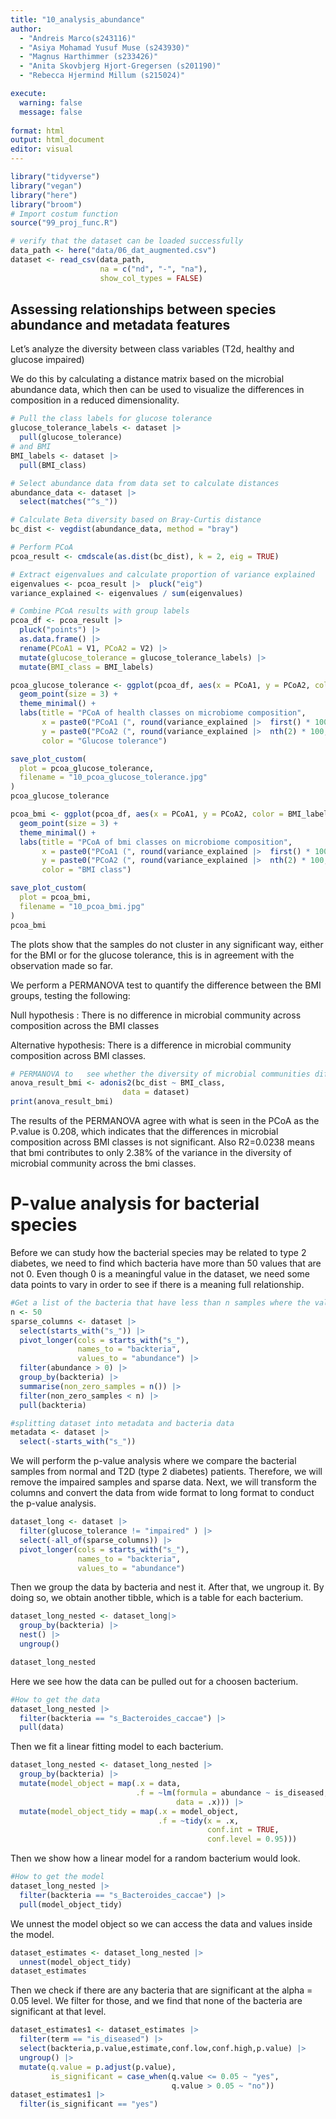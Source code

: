 ```yaml
---
title: "10_analysis_abundance"
author: 
  - "Andreis Marco(s243116)" 
  - "Asiya Mohamad Yusuf Muse (s243930)"
  - "Magnus Harthimmer (s233426)"  
  - "Anita Skovbjerg Hjort-Gregersen (s201190)"
  - "Rebecca Hjermind Millum (s215024)"

execute:
  warning: false
  message: false
 
format: html
output: html_document
editor: visual
---
```


```r
library("tidyverse")
library("vegan")
library("here")
library("broom")
# Import costum function
source("99_proj_func.R")
```

```r
# verify that the dataset can be loaded successfully
data_path <- here("data/06_dat_augmented.csv")
dataset <- read_csv(data_path,
                    na = c("nd", "-", "na"),
                    show_col_types = FALSE)
```

## Assessing relationships between species abundance and metadata features

Let's analyze the diversity between class variables (T2d, healthy and glucose impaired)

We do this by calculating a distance matrix based on the microbial abundance data, which then can be used to visualize the differences in composition in a reduced dimensionality.

```r
# Pull the class labels for glucose tolerance
glucose_tolerance_labels <- dataset |> 
  pull(glucose_tolerance)
# and BMI
BMI_labels <- dataset |> 
  pull(BMI_class)

# Select abundance data from data set to calculate distances
abundance_data <- dataset |> 
  select(matches("^s_"))

# Calculate Beta diversity based on Bray-Curtis distance
bc_dist <- vegdist(abundance_data, method = "bray")

# Perform PCoA
pcoa_result <- cmdscale(as.dist(bc_dist), k = 2, eig = TRUE)

# Extract eigenvalues and calculate proportion of variance explained
eigenvalues <- pcoa_result |>  pluck("eig")
variance_explained <- eigenvalues / sum(eigenvalues)

# Combine PCoA results with group labels 
pcoa_df <- pcoa_result |> 
  pluck("points") |> 
  as.data.frame() |>  
  rename(PCoA1 = V1, PCoA2 = V2) |> 
  mutate(glucose_tolerance = glucose_tolerance_labels) |> 
  mutate(BMI_class = BMI_labels)
```

```r
pcoa_glucose_tolerance <- ggplot(pcoa_df, aes(x = PCoA1, y = PCoA2, color = glucose_tolerance_labels)) +
  geom_point(size = 3) +
  theme_minimal() +
  labs(title = "PCoA of health classes on microbiome composition",
       x = paste0("PCoA1 (", round(variance_explained |>  first() * 100, 2), "%)"),
       y = paste0("PCoA2 (", round(variance_explained |>  nth(2) * 100, 2), "%)"),
       color = "Glucose tolerance")

save_plot_custom(
  plot = pcoa_glucose_tolerance,
  filename = "10_pcoa_glucose_tolerance.jpg"
)
pcoa_glucose_tolerance
```

```r
pcoa_bmi <- ggplot(pcoa_df, aes(x = PCoA1, y = PCoA2, color = BMI_labels)) +
  geom_point(size = 3) +
  theme_minimal() +
  labs(title = "PCoA of bmi classes on microbiome composition",
       x = paste0("PCoA1 (", round(variance_explained |>  first() * 100, 2), "%)"),
       y = paste0("PCoA2 (", round(variance_explained |>  nth(2) * 100, 2), "%)"),
       color = "BMI class")

save_plot_custom(
  plot = pcoa_bmi,
  filename = "10_pcoa_bmi.jpg"
)
pcoa_bmi
```

The plots show that the samples do not cluster in any significant way, either for the BMI or for the glucose tolerance, this is in agreement with the observation made so far.

We perform a PERMANOVA test to quantify the difference between the BMI groups, testing the following:

Null hypothesis : There is no difference in microbial community across composition across the BMI classes

Alternative hypothesis: There is a difference in microbial community composition across BMI classes.

```r
# PERMANOVA to   see whether the diversity of microbial communities differ across bmi
anova_result_bmi <- adonis2(bc_dist ~ BMI_class,
                         data = dataset)
print(anova_result_bmi)
```

The results of the PERMANOVA agree with what is seen in the PCoA as the P.value is 0.208, which indicates that the differences in microbial composition across BMI classes is not significant. Also R2=0.0238 means that bmi contributes to only 2.38% of the variance in the diversity of microbial community across the bmi classes.

# P-value analysis for bacterial species

Before we can study how the bacterial species may be related to type 2 diabetes, we need to find which bacteria have more than 50 values that are not 0. Even though 0 is a meaningful value in the dataset, we need some data points to vary in order to see if there is a meaning full relationship.

```r
#Get a list of the bacteria that have less than n samples where the value is different from 0
n <- 50
sparse_columns <- dataset |>  
  select(starts_with("s_")) |> 
  pivot_longer(cols = starts_with("s_"),
               names_to = "backteria",
               values_to = "abundance") |> 
  filter(abundance > 0) |> 
  group_by(backteria) |> 
  summarise(non_zero_samples = n()) |> 
  filter(non_zero_samples < n) |> 
  pull(backteria)
```

```r
#splitting dataset into metadata and bacteria data 
metadata <- dataset |> 
  select(-starts_with("s_")) 
```

We will perform the p-value analysis where we compare the bacterial samples from normal and T2D (type 2 diabetes) patients. Therefore, we will remove the impaired samples and sparse data. Next, we will transform the columns and convert the data from wide format to long format to conduct the p-value analysis.

```r
dataset_long <- dataset |> 
  filter(glucose_tolerance != "impaired" ) |> 
  select(-all_of(sparse_columns)) |> 
  pivot_longer(cols = starts_with("s_"),
               names_to = "backteria",
               values_to = "abundance")
```

Then we group the data by bacteria and nest it. After that, we ungroup it. By doing so, we obtain another tibble, which is a table for each bacterium.

```r
dataset_long_nested <- dataset_long|> 
  group_by(backteria) |> 
  nest() |> 
  ungroup()

dataset_long_nested
```

Here we see how the data can be pulled out for a choosen bacterium.

```r
#How to get the data
dataset_long_nested |> 
  filter(backteria == "s_Bacteroides_caccae") |> 
  pull(data)
```

Then we fit a linear fitting model to each bacterium.

```r
dataset_long_nested <- dataset_long_nested |> 
  group_by(backteria) |> 
  mutate(model_object = map(.x = data,
                            .f = ~lm(formula = abundance ~ is_diseased,
                                     data = .x))) |> 
  mutate(model_object_tidy = map(.x = model_object,
                                 .f = ~tidy(x = .x,
                                            conf.int = TRUE,
                                            conf.level = 0.95)))
```

Then we show how a linear model for a random bacterium would look.

```r
#How to get the model
dataset_long_nested |> 
  filter(backteria == "s_Bacteroides_caccae") |> 
  pull(model_object_tidy)
```

We unnest the model object so we can access the data and values inside the model.

```r
dataset_estimates <- dataset_long_nested |> 
  unnest(model_object_tidy)
dataset_estimates
```

Then we check if there are any bacteria that are significant at the alpha = 0.05 level. We filter for those, and we find that none of the bacteria are significant at that level.

```r
dataset_estimates1 <- dataset_estimates |> 
  filter(term == "is_diseased") |> 
  select(backteria,p.value,estimate,conf.low,conf.high,p.value) |> 
  ungroup() |> 
  mutate(q.value = p.adjust(p.value),
         is_significant = case_when(q.value <= 0.05 ~ "yes",
                                    q.value > 0.05 ~ "no"))
dataset_estimates1 |> 
  filter(is_significant == "yes")
```
